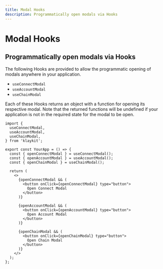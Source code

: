 ```yaml
---
title: Modal Hooks
description: Programmatically open modals via Hooks
---
```


# Modal Hooks

## Programmatically open modals via Hooks

The following Hooks are provided to allow the programmatic opening of modals anywhere in your application.

- `useConnectModal`
- `useAccountModal`
- `useChainModal`

Each of these Hooks returns an object with a function for opening its respective modal. Note that the returned functions will be undefined if your application is not in the required state for the modal to be open.

```tsx
import {
  useConnectModal,
  useAccountModal,
  useChainModal,
} from 'klaykit';

export const YourApp = () => {
  const { openConnectModal } = useConnectModal();
  const { openAccountModal } = useAccountModal();
  const { openChainModal } = useChainModal();

  return (
    <>
      {openConnectModal && (
        <button onClick={openConnectModal} type="button">
          Open Connect Modal
        </button>
      )}

      {openAccountModal && (
        <button onClick={openAccountModal} type="button">
          Open Account Modal
        </button>
      )}

      {openChainModal && (
        <button onClick={openChainModal} type="button">
          Open Chain Modal
        </button>
      )}
    </>
  );
};
```
